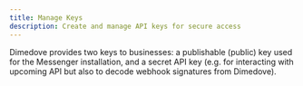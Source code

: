 ```yaml
---
title: Manage Keys
description: Create and manage API keys for secure access
---
```


Dimedove provides two keys to businesses: a publishable (public) key used for the Messenger installation, and a secret API key (e.g. for interacting with upcoming API but also to decode webhook signatures from Dimedove).